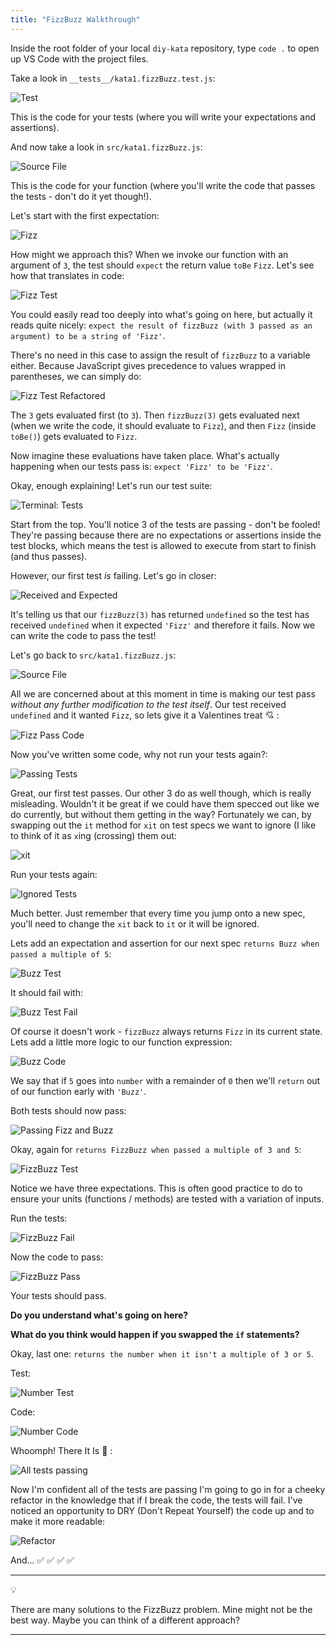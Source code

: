 ```yaml
---
title: "FizzBuzz Walkthrough"
---
```


Inside the root folder of your local `diy-kata` repository, type `code .` to open up VS Code with the project files.

Take a look in `__tests__/kata1.fizzBuzz.test.js`:

![Test](https://s3.eu-west-2.amazonaws.com/mcrcodes/course/fizzbuzz/test.png)

This is the code for your tests (where you will write your expectations and assertions).

And now take a look in `src/kata1.fizzBuzz.js`:

![Source File](https://s3.eu-west-2.amazonaws.com/mcrcodes/course/fizzbuzz/source_file.png)

This is the code for your function (where you'll write the code that passes the tests - don't do it yet though!).

Let's start with the first expectation:

![Fizz](https://s3.eu-west-2.amazonaws.com/mcrcodes/course/fizzbuzz/fizz.png)

How might we approach this? When we invoke our function with an argument of `3`, the test should `expect` the return value `toBe` `Fizz`. Let's see how that translates in code:

![Fizz Test](https://s3.eu-west-2.amazonaws.com/mcrcodes/course/fizzbuzz/fizz_test.png)

You could easily read too deeply into what's going on here, but actually it reads quite nicely: `expect the result of fizzBuzz (with 3 passed as an argument) to be a string of 'Fizz'`.

There's no need in this case to assign the result of `fizzBuzz` to a variable either. Because JavaScript gives precedence to values wrapped in parentheses, we can simply do:

![Fizz Test Refactored](https://s3.eu-west-2.amazonaws.com/mcrcodes/course/fizzbuzz/fizz_test_refactored.png)

The `3` gets evaluated first (to `3`). Then `fizzBuzz(3)` gets evaluated next (when we write the code, it should evaluate to `Fizz`), and then `Fizz` (inside `toBe()`) gets evaluated to `Fizz`.

Now imagine these evaluations have taken place. What's actually happening when our tests pass is: `expect 'Fizz' to be 'Fizz'`.

Okay, enough explaining! Let's run our test suite:

![Terminal: Tests](https://s3.eu-west-2.amazonaws.com/mcrcodes/course/fizzbuzz/fizz_test_suite.png)

Start from the top. You'll notice 3 of the tests are passing - don't be fooled! They're passing because there are no expectations or assertions inside the test blocks, which means the test is allowed to execute from start to finish (and thus passes).

However, our first test *_is_* failing. Let's go in closer:

![Received and Expected](https://s3.eu-west-2.amazonaws.com/mcrcodes/course/fizzbuzz/expected_received.png)

It's telling us that our `fizzBuzz(3)` has returned `undefined` so the test has received `undefined` when it expected `'Fizz'` and therefore it fails. Now we can write the code to pass the test!

Let's go back to `src/kata1.fizzBuzz.js`:

![Source File](https://s3.eu-west-2.amazonaws.com/mcrcodes/course/fizzbuzz/source_file.png)

All we are concerned about at this moment in time is making our test pass _without any further modification to the test itself_. Our test received `undefined` and it wanted `Fizz`, so lets give it a Valentines treat :cupid: :

![Fizz Pass Code](https://s3.eu-west-2.amazonaws.com/mcrcodes/course/fizzbuzz/fizz_pass.png)

Now you've written some code, why not run your tests again?:

![Passing Tests](https://s3.eu-west-2.amazonaws.com/mcrcodes/course/fizzbuzz/passing_tests.png)

Great, our first test passes. Our other 3 do as well though, which is really misleading. Wouldn't it be great if we could have them specced out like we do currently, but without them getting in the way? Fortunately we can, by swapping out the `it` method for `xit` on test specs we want to ignore (I like to think of it as `x`ing (crossing) them out:

![xit](https://s3.eu-west-2.amazonaws.com/mcrcodes/course/fizzbuzz/xit.png)

Run your tests again:

![Ignored Tests](https://s3.eu-west-2.amazonaws.com/mcrcodes/course/fizzbuzz/ignored_tests.png)

Much better. Just remember that every time you jump onto a new spec, you'll need to change the `xit` back to `it` or it will be ignored. 

Lets add an expectation and assertion for our next spec `returns Buzz when passed a multiple of 5`:

![Buzz Test](https://s3.eu-west-2.amazonaws.com/mcrcodes/course/fizzbuzz/buzz_test.png)

It should fail with:

![Buzz Test Fail](https://s3.eu-west-2.amazonaws.com/mcrcodes/course/fizzbuzz/buzz_test_fail.png)

Of course it doesn't work - `fizzBuzz` always returns `Fizz` in its current state. Lets add a little more logic to our function expression:

![Buzz Code](https://s3.eu-west-2.amazonaws.com/mcrcodes/course/fizzbuzz/buzz_code.png)

We say that if `5` goes into `number` with a remainder of `0` then we'll `return` out of our function early with `'Buzz'`. 

Both tests should now pass:

![Passing Fizz and Buzz](https://s3.eu-west-2.amazonaws.com/mcrcodes/course/fizzbuzz/fizz_buzz_pass.png)

Okay, again for `returns FizzBuzz when passed a multiple of 3 and 5`:

![FizzBuzz Test](https://s3.eu-west-2.amazonaws.com/mcrcodes/course/fizzbuzz/fizzbuzz_test.png)

Notice we have three expectations. This is often good practice to do to ensure your units (functions / methods) are tested with a variation of inputs.

Run the tests:

![FizzBuzz Fail](https://s3.eu-west-2.amazonaws.com/mcrcodes/course/fizzbuzz/fizzbuzz_fail.png) 

Now the code to pass:

![FizzBuzz Pass](https://s3.eu-west-2.amazonaws.com/mcrcodes/course/fizzbuzz/fizzbuzz_pass.png)

Your tests should pass. 

**Do you understand what's going on here?**

**What do you think would happen if you swapped the `if` statements?**

Okay, last one: `returns the number when it isn't a multiple of 3 or 5`.

Test:

![Number Test](https://s3.eu-west-2.amazonaws.com/mcrcodes/course/fizzbuzz/number_test.png)

Code:

![Number Code](https://s3.eu-west-2.amazonaws.com/mcrcodes/course/fizzbuzz/number_code.png)

Whoomph! There It Is :musical_note: :

![All tests passing](https://s3.eu-west-2.amazonaws.com/mcrcodes/course/fizzbuzz/all_passing.png)

Now I'm confident all of the tests are passing I'm going to go in for a cheeky refactor in the knowledge that if I break the code, the tests will fail. I've noticed an opportunity to DRY (Don't Repeat Yourself) the code up and to make it more readable:

![Refactor](https://s3.eu-west-2.amazonaws.com/mcrcodes/course/fizzbuzz/cheeky_refactor.png)

And... :white_check_mark: :white_check_mark: :white_check_mark: :white_check_mark:

***

:bulb:

There are many solutions to the FizzBuzz problem. Mine might not be the best way. Maybe you can think of a different approach?

***